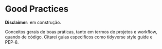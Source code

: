 # Good Practices

**Disclaimer:** em construção.

Conceitos gerais de boas práticas, tanto em termos de projetos e workflow, quando de código. Citarei guias especificos como tidyverse style guide e PEP-8.
